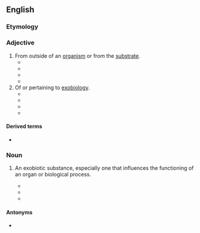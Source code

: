 ==English==

===Etymology===
{{prefix|en|exo|biotic}}

===Adjective===
{{en-adj|-}}

# From outside of an [[organism]] or from the [[substrate]].
#* {{quote-book|year=2000  |title=Dehydroepiandrosterone (DHEA) |author=Mohammed Y. Kalimi & ‎William Regelson |ISBN=3110161117 |passage=Work historically performed by toxicologists has provided an impressive list of endogenous and '''exobiotic''' compounds termed peroxisome proliferators (PP) which were so named for their ability following chronic high dose administration to rodents, to increase the number and activities of an essential intracellular organelle termed the peroxisome. }}
#* {{quote-book|year=2012 |title=Trends in Contrast Media |author=Henrik S. Thomsen, ‎Robert N. Muller & ‎Robert F. Mattrey |page=185 |ISBN=3642598145 |passage= Little is known about the clinical safety of '''exobiotic''' polymers. }}
#* {{quote-book|year=2013 |title=Plant-Microbe Interactions |author=B.B. Biswas & ‎H.K. Das |page=74 |ISBN=1489917071 |passage=Due to soil types and other '''exobiotic''' factors (e.g water supply and temperature) many microenvironments may be present, leading to the need for polysaccharides adapted to these conditions. }}
#* {{quote-book|year=2015 |title=Amino acids, peptides and proteins: Volume 40 |author=Maxim Ryadnov & ‎Ferenc Hudecz |page=18 |ISBN=1782620591 |passage=In any case, OXLs from C<sup>α</sup>-trisubstituted residues were extensively employed for the preparation of enantiomerically α-amino acid derivatives  and  C<sup>α</sup>-tetrasubstituted α-amino acids (in the latter experiments, also in the context of investigations in the prebiotic and '''exobiotic''' fields). }}
# Of or pertaining to [[exobiology]].
#* {{quote-book|year=1981 |title=Proceedings - Volume 23 |page=109 |passage=For example, terran contamination could result in the introduction of '''exobiotic''' organisms, the initiation of chemical reactions or changes, or the mutation of either 12 indigenous or exogenous organisms. }}
#* {{quote-book|year=2002  |title=The Living Goddess |author=Linda Johnsen |ISBN=0936663286 |passage=Around me were computer databases filled with records of innumerable galaxies, '''exobiotic''' life forms and extraterrestrial cultures. }}
#* {{quote-book|year=2007 |title=The Biomarker Guide |author=K. E. Peters, ‎C. C. Walters, & ‎J. M. Moldowan |ISBN=1107079624 |passage=Lake Vostok may represent the closest analog to the subglacial environments that existed during the Neoproterozoic Era on Earth or '''exobiotic''' environments on Mars or Europa, the ice-covered moon of Jupiter. }}
#* {{quote-book|year=2012  |title=Star Wars: Death Star |author=Michael Reaves & ‎Steve Perry |page=77 |ISBN=1448164427 |passage=Some kind of '''exobiotic''' plague had run through the animal stock seven months back, and half of them had died. }}

====Derived terms====
* {{l|en|exobiotically}}

===Noun===
{{en-noun}}

# {{lb|en|medicine}} An exobiotic substance, especially one that influences the functioning of an organ or biological process.
#* {{quote-book|year=1996 |title=Adrenal in Toxicology: Target Organ and Modulator of Toxicity |author=Philip W. Harvey |page=74 |ISBN=0748403302 |passage=We have listed an example of an '''exobiotic''' which influences each identified step, but it should be remembered that this is far from an exhaustive list of the '''exobiotics''' which affect adrenal function.  }}
#* {{quote-book|title=Chronic Liver Failure: Mechanisms and Management|page=43|author=Pere Ginès|year=2010|passage=The liver is exposed to millions of antigens and '''exobiotics'''. If every contact would stimulate the immune system, the liver would be in a permanent state of inflammation.}}
#* {{quote-book|title=Handbook of Preformulation: Chemical, Biological, and Botanical Drugs|author=Sarfaraz K. Niazi|year=2006|passage=ADME and chemical reactivity-related toxicity is low, while biological receptor activity is of higher dimension in chemistry space, and this is partly explainable by evolutionary pressures on ADME to deal with endobiotics and '''exobiotics'''.}}

====Antonyms====
* {{l|en|endobiotic}}